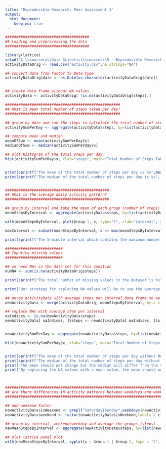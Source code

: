 ```yaml
---
title: "Reproducible Research: Peer Assessment 1"
output: 
  html_document:
    keep_md: true
---
```


```r

######################################
## Loading and preprocessing the data
######################################

library(lattice)
setwd("C:\\coursera\\Data Scientist\\courses\\5 - Reproducible Research\\project 1")
activityDataOrig <- read.csv("activity.csv",na.strings="NA")

## convert date from factor to Date type
activityDataOrig$date <- as.Date(as.character(activityDataOrig$date))


## create data frame without NA values
activityData <- activityDataOrig[ !is.na(activityDataOrig$steps),]

####################################################
## What is mean total number of steps taken per day?
####################################################

## group by date and sum the steps to calculate the total number of steps taken per day
activitySumPerDay <- aggregate(activityData$steps, by=list(activityData$date), FUN=sum)

## compute mean and median
meanOfSum <- mean(activitySumPerDay$x)
medianOfSum <- median(activitySumPerDay$x)

## plot histogram of the total steps per day
hist(activitySumPerDay$x, xlab="steps", main="Total Number of Steps Taken per Day")


print(sprintf("The mean of the total number of steps per day is %s",mean(activitySumPerDay$x)))
print(sprintf("The median of the total number of steps per day is %s", median(activitySumPerDay$x)))


###############################################
## What is the average daily activity pattern?
###############################################

## group by interval and take the mean of each group (number of steps)
meanStepsByInterval <- aggregate(activityData$steps, by=list(activityData$interval), FUN="mean")

with(meanStepsByInterval, plot(Group.1, x, type="l", xlab="interval", ylab="steps", main="Average Number of Steps Taken Per 5 minute Interval"))

maxInterval <- subset(meanStepsByInterval, x == max(meanStepsByInterval$x))

print(sprintf("The 5-minute interval which contains the maximum number of steps is %s",maxInterval))

##########################
## Imputing missing values
##########################

## we need NAs in the data set for this question
numNA <- sum(is.na(activityDataOrig$steps))

print(sprintf("The total number of missing values in the dataset is %s",numNA))

print("Our strategy for replacing NA values will be to use the average step per 5-minute interval")

## merge activityData with average steps per interval data frame so we can replace NAs
newActivityData <- merge(activityDataOrig, meanStepsByInterval, by.x = "interval", by.y = "Group.1")

## replace NAs with average step per interval
naIndices <- is.na(newActivityData$steps)
newActivityData[ naIndices, ]$steps <- newActivityData[ naIndices, ]$x


newActivitySumPerDay <- aggregate(newActivityData$steps, by=list(newActivityData$date), FUN=sum)

hist(newActivitySumPerDay$x, xlab="steps", main="Total Number of Steps Taken per Day")


print(sprintf("The mean of the total number of steps per day without NA values is %s",mean(newActivitySumPerDay$x)))
print(sprintf("The median of the total number of steps per day without NA values is %s", median(newActivitySumPerDay$x)))
print("The mean should not change but the median will differ from the value computed in part 1.")
print("By replacing the NA values with a mean value, the mean should not change and the median should get closer to the mean")



############################################################################
## Are there differences in activity patterns between weekdays and weekends?
############################################################################

## add weekend factor
newActivityData$isWeekend <- grepl("Saturday|Sunday",weekdays(newActivityData$date))
newActivityData$weekend <- factor(newActivityData$isWeekend,labels = c("weekend","weekday"))

## group by interval, weekend/weekday and average the groups (steps)
newMeanStepsByInterval <- aggregate(newActivityData$steps, by=list(newActivityData$interval, newActivityData$weekend), FUN="mean")

## plot lattice panel plot
with(newMeanStepsByInterval, xyplot(x ~ Group.1 | Group.2, type = "l", layout = c(1,2), xlab="Interval", ylab = "Number of steps"))

```